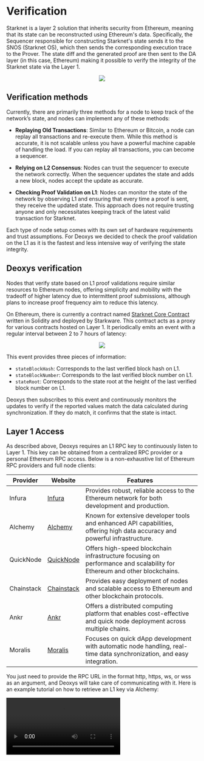 # Verification

Starknet is a layer 2 solution that inherits security from Ethereum, meaning that its state can be reconstructed using Ethereum's data. Specifically, the Sequencer responsible for constructing Starknet's state sends it to the SNOS (Starknet OS), which then sends the corresponding execution trace to the Prover. The state diff and the generated proof are then sent to the DA layer (in this case, Ethereum) making it possible to verify the integrity of the Starknet state via the Layer 1.

<div align="center">
  <img src="../static/img/starknet-infra.png" />
</div>

## Verification methods

Currently, there are primarily three methods for a node to keep track of the network’s state, and nodes can implement any of these methods:

- **Replaying Old Transactions**: Similar to Ethereum or Bitcoin, a node can replay all transactions and re-execute them. While this method is accurate, it is not scalable unless you have a powerful machine capable of handling the load. If you can replay all transactions, you can become a sequencer.

- **Relying on L2 Consensus**: Nodes can trust the sequencer to execute the network correctly. When the sequencer updates the state and adds a new block, nodes accept the update as accurate.

- **Checking Proof Validation on L1**: Nodes can monitor the state of the network by observing L1 and ensuring that every time a proof is sent, they receive the updated state. This approach does not require trusting anyone and only necessitates keeping track of the latest valid transaction for Starknet.

Each type of node setup comes with its own set of hardware requirements and trust assumptions. For Deoxys we decided to check the proof validation on the L1 as it is the fastest and less intensive way of verifying the state integrity.

## Deoxys verification

Nodes that verify state based on L1 proof validations require similar resources to Ethereum nodes, offering simplicity and mobility with the tradeoff of higher latency due to intermittent proof submissions, although plans to increase proof frequency aim to reduce this latency.

On Ethereum, there is currently a contract named [Starknet Core Contract](https://etherscan.io/address/0xc662c410C0ECf747543f5bA90660f6ABeBD9C8c4) written in Solidity and deployed by Starkware. This contract acts as a proxy for various contracts hosted on Layer 1. It periodically emits an event with a regular interval between 2 to 7 hours of latency:
<br/>
<div align="center">
  <img src="../static/img/log-state-update.png" />
</div>

This event provides three pieces of information:
- `stateBlockHash`: Corresponds to the last verified block hash on L1.
- `stateBlockNumber`: Corresponds to the last verified block number on L1.
- `stateRoot`: Corresponds to the state root at the height of the last verified block number on L1.

Deoxys then subscribes to this event and continuously monitors the updates to verify if the reported values match the data calculated during synchronization. If they do match, it confirms that the state is intact.

## Layer 1 Access

As described above, Deoxys requires an L1 RPC key to continuously listen to Layer 1. This key can be obtained from a centralized RPC provider or a personal Ethereum RPC access. Below is a non-exhaustive list of Ethereum RPC providers and full node clients:

| Provider | Website | Features |
|----------|---------|----------|
| Infura | [Infura](https://infura.io/) | Provides robust, reliable access to the Ethereum network for both development and production. |
| Alchemy | [Alchemy](https://www.alchemy.com/) | Known for extensive developer tools and enhanced API capabilities, offering high data accuracy and powerful infrastructure. |
| QuickNode | [QuickNode](https://www.quicknode.com/) | Offers high-speed blockchain infrastructure focusing on performance and scalability for Ethereum and other blockchains. |
| Chainstack | [Chainstack](https://chainstack.com/) | Provides easy deployment of nodes and scalable access to Ethereum and other blockchain protocols. |
| Ankr | [Ankr](https://www.ankr.com/) | Offers a distributed computing platform that enables cost-effective and quick node deployment across multiple chains. |
| Moralis | [Moralis](https://moralis.io/) | Focuses on quick dApp development with automatic node handling, real-time data synchronization, and easy integration. |

You just need to provide the RPC URL in the format http, https, ws, or wss as an argument, and Deoxys will take care of communicating with it. Here is an example tutorial on how to retrieve an L1 key via Alchemy:
<br />

<video id="video" src="https://www.tella.tv/66cb25a9-0e03-4e43-b04d-381166879771"></video>
